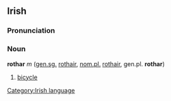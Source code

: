 ==Irish==
===Pronunciation===
{{IPA|[ˈrohər]}}
===Noun===
'''rothar''' ''m'' ([[genitive|gen.]][[singular|sg.]] [[rothair]], [[nominative|nom.]][[plural|pl.]] [[rothair]], gen.pl. '''rothar''')
#[[bicycle]]

[[Category:Irish language]]